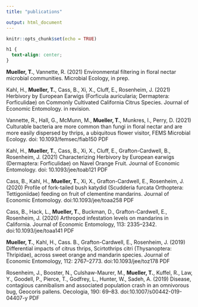 ```yaml
---
title: "publications"

output: html_document
---
```


```r
knitr::opts_chunk$set(echo = TRUE)
```

```css
h1 {
  text-align: center;
}
```



**Mueller, T.**, Vannette, R. (2021)  Environmental filtering in floral nectar microbial communities. Microbial Ecology, in prep.  

Kahl, H., **Mueller, T.**, Cass, B., Xi, X., Cluff, E., Rosenheim, J. (2021) Herbivory by European Earwigs (Forficula auricularia; Dermaptera: Forficulidae) on Commonly Cultivated California Citrus Species. Journal of Economic Entomology. in revision.  

Vannette, R., Hall, G., McMunn, M., **Mueller, T.**, Munkres, I., Perry, D. (2021)  Culturable bacteria are more common than fungi in floral nectar and are more easily dispersed by thrips, a ubiquitous flower visitor, FEMS Microbial Ecology. doi: 10.1093/femsec/fiab150  PDF

Kahl, H., **Mueller, T.**, Cass, B., Xi, X., Cluff, E., Grafton-Cardwell, B., Rosenheim, J. (2021) Characterizing Herbivory by European earwigs (Dermaptera: Forficulidae) on Navel Orange Fruit. Journal of Economic Entomology. doi: 10.1093/jee/toab121 PDF  
 

Cass, B., Kahl, H., **Mueller, T.**, Xi, X., Grafton-Cardwell, E., Rosenheim, J. (2020) Profile of fork-tailed bush katydid (Scudderia furcata Orthoptera: Tettigoniidae) feeding on fruit of clementine mandarins. Journal of Economic Entomology. doi:10.1093/jee/toaa258 PDF  

Cass, B., Hack, L., **Mueller, T.**, Buckman, D., Grafton-Cardwell, E., Rosenheim, J. (2020) Arthropod infestation levels on mandarins in California. Journal of Economic Entomology, 113: 2335–2342. doi:10.1093/jee/toaa141 PDF  

**Mueller, T.**, Kahl, H., Cass. B., Grafton-Cardwell, E., Rosenheim, J. (2019) Differential impacts of citrus thrips, Scirtothrips citri (Thysanoptera: Thripidae), across sweet orange and mandarin species. Journal of Economic Entomology, 112: 2767–2773. doi:10.1093/jee/toz178 PDF  

Rosenheim, J., Booster, N., Culshaw-Maurer, M., **Mueller, T.**, Kuffel, R., Law, Y., Goodell, P., Pierce, T., Godfrey, L., Hunter, W., Sadeh, A. (2019) Disease, contagious cannibalism and associated population crash in an omnivorous bug, Geocoris pallens. Oecologia, 190: 69–83. doi:10.1007/s00442-019-04407-y  PDF  

